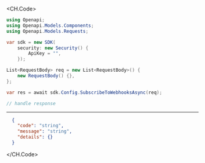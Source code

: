 
<CH.Code>
```csharp SubscribeToWebhooks.cs
using Openapi;
using Openapi.Models.Components;
using Openapi.Models.Requests;

var sdk = new SDK(
    security: new Security() {
        ApiKey = "",
    });

List<RequestBody> req = new List<RequestBody>() {
    new RequestBody() {},
};

var res = await sdk.Config.SubscribeToWebhooksAsync(req);

// handle response
```
---

```json Example Response
  {
    "code": "string",
    "message": "string",
    "details": {}
  }
```
</CH.Code>

